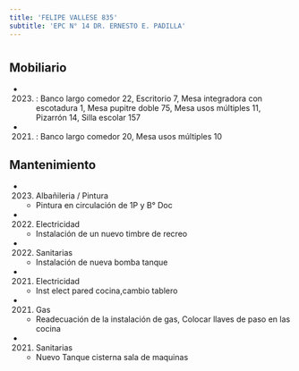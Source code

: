 ```yaml
---
title: 'FELIPE VALLESE 835'
subtitle: 'EPC N° 14 DR. ERNESTO E. PADILLA'
---
```


#


## Mobiliario

*  (2023) : Banco largo comedor 22, Escritorio 7, Mesa integradora con escotadura 1, Mesa pupitre doble 75, Mesa usos múltiples 11, Pizarrón 14, Silla escolar 157 

*  (2021) : Banco largo comedor 20, Mesa usos múltiples 10 





## Mantenimiento

*  (2023) Albañileria / Pintura 
    + Pintura en circulación de 1P y B° Doc

*  (2022) Electricidad 
    + Instalación de un nuevo timbre de recreo

*  (2022) Sanitarias 
    + Instalación de nueva bomba tanque

*  (2021) Electricidad 
    + Inst elect pared cocina,cambio tablero

*  (2021) Gas 
    + Readecuación de la instalación de gas, Colocar llaves de paso en las cocina

*  (2021) Sanitarias 
    + Nuevo Tanque cisterna sala de maquinas



